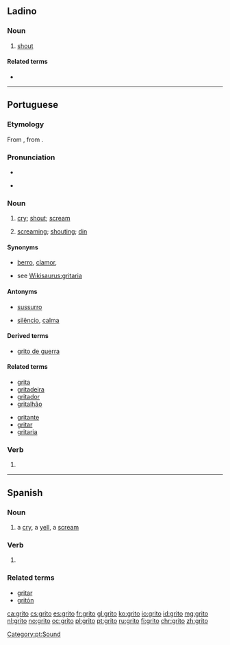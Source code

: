 ==Ladino==

===Noun===
{{lad-noun|l|g=m}}

# [[shout]]

====Related terms====
* {{l|lad|gritar|sc=Latn}}

----

==Portuguese==
{{wikipedia|lang=pt}}

===Etymology===
From {{etyl|VL.|pt}} {{term/t|la|*critare}}, from {{etyl|la|pt}} {{term|quiritare|lang=la}}.

===Pronunciation===
* {{IPA|/ˈgɾi.tu/|lang=pt}}
* {{a|South Brazil}} {{IPA|/ˈgɾi.to/|lang=pt}}

===Noun===
{{pt-noun|m|s}}

# [[cry]]; [[shout]]; [[scream]]
# {{context|uncountable|lang=pt}} [[screaming]]; [[shouting]]; [[din]]

====Synonyms====
* {{sense|shout}} [[berro]], [[clamor]], 
* {{sense|din}} see [[Wikisaurus:gritaria]]

====Antonyms====
* {{sense|shout}} [[sussurro]]
* {{sense|din}} [[silêncio]], [[calma]]

====Derived terms====
* [[grito de guerra]]

====Related terms====
{{top2}}
* [[grita]]
* [[gritadeira]]
* [[gritador]]
* [[gritalhão]]
{{mid2}}
* [[gritante]]
* [[gritar]]
* [[gritaria]]
{{bottom}}

===Verb===
{{pt-verb-form}}

# {{pt-verb form of|gritar|ar|indicative|present|singular|first}}

[[Category:pt:Sound]]

----

==Spanish==

===Noun===
{{es-noun|m}}

# a [[cry]], a [[yell]], a [[scream]]

===Verb===
{{es-verb-form|gritar}}

# {{es-verb form of|ending=ar|mood=indicative|tense=present|pers=1|number=singular|gritar}}

===Related terms===
* [[gritar]]
* [[gritón]]

[[ca:grito]]
[[cs:grito]]
[[es:grito]]
[[fr:grito]]
[[gl:grito]]
[[ko:grito]]
[[io:grito]]
[[id:grito]]
[[mg:grito]]
[[nl:grito]]
[[no:grito]]
[[oc:grito]]
[[pl:grito]]
[[pt:grito]]
[[ru:grito]]
[[fi:grito]]
[[chr:grito]]
[[zh:grito]]